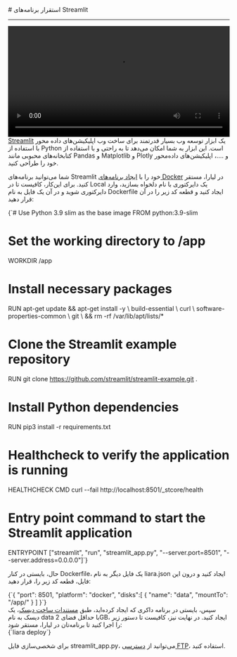 
<Layout>
# استقرار برنامه‌های Streamlit
<hr className="mb-2" />
<video
  src="https://files.liara.ir/liara/streamlit/streamlit.mp4"
  controls="controls"
  className="block w-full"
  width="100%"
  ></video>

<div className="h-4" />
<a href="https://streamlit.io/" className="blue-link">Streamlit</a> یک ابزار توسعه وب بسیار قدرتمند برای ساخت وب اپلیکیشن‌های داده محور با استفاده از Python است. این ابزار به شما امکان می‌دهد تا به راحتی و با استفاده از کتابخانه‌های محبوبی مانند Pandas و Matplotlib و Plotly و ....، اپلیکیشن‌های داده‌محور خود را طراحی کنید.

<div className="h-2" />

شما می‌توانید برنامه‌های Streamlit خود را با <a href="../how-tos/create-app" className="blue-link">ایجاد برنامه‌های Docker</a> در لیارا، مستقر کنید.
برای این‌کار، کافیست تا 
در Local یک دایرکتوری با نام دلخواه بسازید، وارد دایرکتوری شوید و در آن یک فایل به نام <Important>Dockerfile</Important> ایجاد کنید و قطعه کد زیر را در آن قرار دهید:
<div className="h-2" />
<div dir='ltr'>
    <Highlight className="dockerfile">
        {`# Use Python 3.9 slim as the base image
FROM python:3.9-slim

# Set the working directory to /app
WORKDIR /app

# Install necessary packages
RUN apt-get update && apt-get install -y \\
    build-essential \\
    curl \\
    software-properties-common \\
    git \\
    && rm -rf /var/lib/apt/lists/*

# Clone the Streamlit example repository
RUN git clone https://github.com/streamlit/streamlit-example.git .

# Install Python dependencies
RUN pip3 install -r requirements.txt

# Healthcheck to verify the application is running
HEALTHCHECK CMD curl --fail http://localhost:8501/_stcore/health

# Entry point command to start the Streamlit application
ENTRYPOINT ["streamlit", "run", "streamlit_app.py", "--server.port=8501", "--server.address=0.0.0.0"]`}
    </Highlight>
</div>
<div className="h-2" />

حال، بایستی در کنار <Important>Dockerfile</Important>، یک فایل دیگر به نام <Important>liara.json</Important> ایجاد کنید و درون این فایل،
قطعه کد زیر را، قرار دهید:

<div className="h-2" />
<div dir='ltr'>
    <Highlight className="json">
        {`{
    "port": 8501,
    "platform": "docker",
    "disks":[
        {
            "name": "data",
            "mountTo": "/app/"
        }
    ]
}`}
    </Highlight>
</div>
<div className="h-2" />
سپس، بایستی در برنامه داکری که ایجاد کرده‌اید، طبق <a href="../../disks/create" className="blue-link">مستندات ساخت دیسک</a>، یک دیسک به نام <Important>data</Important> با حداقل فضای 2GB، ایجاد کنید. در نهایت نیز، کافیست تا دستور زیر را اجرا کنید تا برنامه‌تان در لیارا، مستقر شود:

<div className="h-2" />
<div dir='ltr'>
    <Highlight className="bash">
        {`liara deploy`}
    </Highlight>
</div>

<div className="h-2" />
<Alert variant="info">
<p>
برای شخصی‌سازی فایل <Important>streamlit_app.py</Important>، می‌توانید از <a href="/paas/disks/ftp-access" className="blue-link">دسترسی FTP</a>، استفاده کنید.
</p>
</Alert>

</Layout>